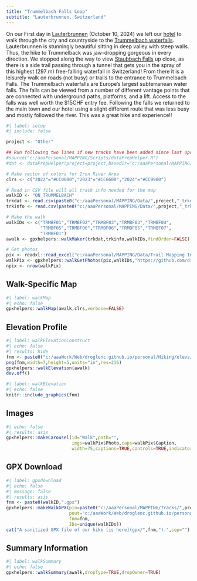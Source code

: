 ```yaml
---
title: "Trummelbach Falls Loop"
subtitle: "Lauterbrunnen, Switzerland"
---
```


On our First day in [Lauterbrunnen](https://www.myswitzerland.com/en-us/destinations/lauterbrunnen/) (October 10, 2024) we left our [hotel](https://www.silberhorn.com/en/) to walk through the city and countryside to the [Trummelbach waterfalls](https://fullsuitcase.com/trummelbach-falls/). Lauterbrunnen is stunningly beautiful sitting in deep valley with steep walls. Thus, the hike to Trummelback was jaw-dropping gorgeous in every direction. We stopped along the way to view [Staubbach Falls](https://www.myswitzerland.com/en-us/experiences/staubbach-falls-free-falling-waters-with-a-mist-of-spray/) up close, as there is a side trail passing through a tunnel that gets you in the spray of this highest (297 m) free-falling waterfall in Switzerland! From there it is a leisurely walk on roads (not busy) or trails to the entrance to Trummelbach Falls. The Trummelbach waterfalls are Europe's largest subterranean water falls. The falls can be viewed from a number of different vantage points that are connected with underground paths, platforms, and a lift. Access to the falls was well worth the $15CHF entry fee. Following the falls we returned to the main town and our hotel using a slight different route that was less busy and mostly followed the river. This was a great hike and experience!!

```r
#| label: setup
#| include: false

project <- "Other"

## Run following two lines if new tracks have been added since last update
#source("c:/aaaPersonal/MAPPING/Scripts/dataPrepHelper.R")
#dat <- dataPrepHelper(project=project,basedir="c:/aaaPersonal/MAPPING/")

# Make vector of colors for Iron River Area
clrs <- c("2022"="#CC0000","2023"="#CC6600","2024"="#CC9900")

# Read in CSV file will all track info needed for the map
walkID <- "ON_TRUMMELBACH"
trkdat <- read.csv(paste0("c:/aaaPersonal/MAPPING/Data/",project,"_trkdat.csv"))
trkinfo <- read.csv(paste0("c:/aaaPersonal/MAPPING/Data/",project,"_trkinfo.csv"))

# Make the walk
walkIDs <- c("TRMBF01","TRMBF02","TRMBF03","TRMBF03","TRMBF04",
             "TRMBF05","TRMBF06","TRMBF06","TRMBF05","TRMBF07",
             "TRMBF01")
awalk <- gpxhelpers::walkMaker(trkdat,trkinfo,walkIDs,findOrder=FALSE)

# Get photos
pix <- readxl::read_excel("c:/aaaPersonal/MAPPING/Data/Trail Mapping Info.xlsx",sheet="Photos")
walkPix <- gpxhelpers::walkGetPhotos(pix,walkIDs,"https://github.com/droglenc/MAPPING/raw/main/Images")
npix <- nrow(walkPix)
```

## Walk-Specific Map

```r
#| label: walkMap
#| echo: false
gpxhelpers::walkMap(awalk,clrs,verbose=FALSE)
```

## Elevation Profile
```r
#| label: walkElevationConstruct
#| echo: false
#| results: hide
fnm <- paste0("c:/aaaWork/Web/droglenc.github.io/personal/Hiking/elevs/",walkID,".png") 
png(fnm,width=7,height=5,units="in",res=216)
gpxhelpers::walkElevation(awalk)
dev.off()
```
```r
#| label: walkElevation
#| echo: false
knitr::include_graphics(fnm)
```

## Images
```r
#| echo: false
#| results: asis
gpxhelpers::makeCarousel(id="Walk",path="",
                         imgs=walkPix$Photo,caps=walkPix$Caption,
                         width=75,captions=TRUE,controls=TRUE,indicators=FALSE)
```

## GPX Download
```r
#| label: gpxdownload
#| echo: false
#| message: false
#| results: asis
fnm <- paste0(walkID,".gpx")
gpxhelpers::makeWalkGPX(pin=paste0("c:/aaaPersonal/MAPPING/Tracks/",project),
                        pout="c:/aaaWork/Web/droglenc.github.io/personal/Hiking/gpx",
                        fnm=fnm,
                        IDs=unique(walkIDs))
cat("A sanitized GPX file of our hike [is here](gpx/",fnm,").",sep="")
```

## Summary Information
```r
#| label: walkSummary
#| echo: false
gpxhelpers::walkSummary(awalk,dropType=TRUE,dropOwner=TRUE)
```
